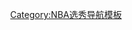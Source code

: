 <noinclude><div class="hlist" style="text-align:center;"></noinclude>{{main other||
;各年BAA/NBA選秀
: [[Template:1947年BAA选秀|1947]]
: [[Template:1948年BAA选秀|1948]]
: [[Template:1949年BAA选秀|1949]]
: [[Template:1950年NBA选秀|1950]]
: [[Template:1951年NBA选秀|1951]]
: [[Template:1952年NBA选秀|1952]]
: [[Template:1953年NBA选秀|1953]]
: [[Template:1954年NBA选秀|1954]]
: [[Template:1955年NBA选秀|1955]]
: [[Template:1956年NBA选秀|1956]]
: [[Template:1957年NBA选秀|1957]]
: [[Template:1958年NBA选秀|1958]]
: [[Template:1959年NBA选秀|1959]]
: [[Template:1960年NBA选秀|1960]]
: [[Template:1961年NBA选秀|1961]]
: [[Template:1962年NBA选秀|1962]]
: [[Template:1963年NBA选秀|1963]]
: [[Template:1964年NBA选秀|1964]]
: [[Template:1965年NBA选秀|1965]]
: [[Template:1966年NBA选秀|1966]]
: [[Template:1967年NBA选秀|1967]]
: [[Template:1968年NBA选秀|1968]]
: [[Template:1969年NBA选秀|1969]]
: [[Template:1970年NBA选秀|1970]]
: [[Template:1971年NBA选秀|1971]]
: [[Template:1972年NBA选秀|1972]]
: [[Template:1973年NBA选秀|1973]]
: [[Template:1974年NBA选秀|1974]]
: [[Template:1975年NBA选秀|1975]]
: [[Template:1976年NBA选秀|1976]]
: [[Template:1977年NBA选秀|1977]]
: [[Template:1978年NBA选秀|1978]]
: [[Template:1979年NBA选秀|1979]]
: [[Template:1980年NBA选秀|1980]]
: [[Template:1981年NBA选秀|1981]]
: [[Template:1982年NBA选秀|1982]]
: [[Template:1983年NBA选秀|1983]]
: [[Template:1984年NBA选秀|1984]]
: [[Template:1985年NBA选秀|1985]]
: [[Template:1986年NBA选秀|1986]]
: [[Template:1987年NBA选秀|1987]]
: [[Template:1988年NBA选秀|1988]]
: [[Template:1989年NBA选秀|1989]]
: [[Template:1990年NBA选秀|1990]]
: [[Template:1991年NBA选秀|1991]]
: [[Template:1992年NBA选秀|1992]]
: [[Template:1993年NBA选秀|1993]]
: [[Template:1994年NBA选秀|1994]]
: [[Template:1995年NBA选秀|1995]]
: [[Template:1996年NBA选秀|1996]]
: [[Template:1997年NBA选秀|1997]]
: [[Template:1998年NBA选秀|1998]]
: [[Template:1999年NBA选秀|1999]]
: [[Template:2000年NBA选秀|2000]]
: [[Template:2001年NBA选秀|2001]]
: [[Template:2002年NBA选秀|2002]]
: [[Template:2003年NBA选秀|2003]]
: [[Template:2004年NBA选秀|2004]]
: [[Template:2005年NBA选秀|2005]]
: [[Template:2006年NBA选秀|2006]]
: [[Template:2007年NBA选秀|2007]]
: [[Template:2008年NBA选秀|2008]]
: [[Template:2009年NBA选秀|2009]]
: [[Template:2010年NBA选秀|2010]]
: [[Template:2011年NBA选秀|2011]]
: [[Template:2012年NBA选秀|2012]]
: [[Template:2013年NBA选秀|2013]]
: [[Template:2014年NBA选秀|2014]]
: [[Template:2015年NBA选秀|2015]]
: [[Template:2016年NBA选秀|2016]]
: [[Template:2017年NBA选秀|2017]]
: [[Template:2018年NBA选秀|2018]]
: [[Template:2019年NBA选秀|2019]]
: [[Template:2020年NBA选秀|2020]]
: [[Template:2021年NBA選秀|2021]]
: [[Template:2022年NBA選秀|2022]]
}}<noinclude>
[[Category:NBA选秀导航模板]]
</noinclude>